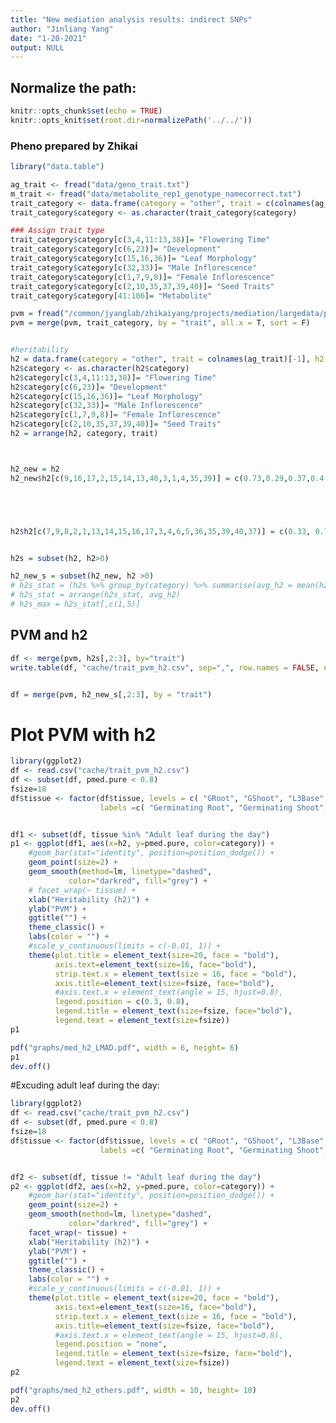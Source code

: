 ```yaml
---
title: "New mediation analysis results: indirect SNPs"
author: "Jinliang Yang"
date: "1-20-2021"
output: NULL
---
```



## Normalize the path:

```r
knitr::opts_chunk$set(echo = TRUE) 
knitr::opts_knit$set(root.dir=normalizePath('../../')) 
```

### Pheno prepared by Zhikai

```r
library("data.table")

ag_trait <- fread("data/geno_trait.txt")
m_trait <- fread("data/metabolite_rep1_genotype_namecorrect.txt")
trait_category <- data.frame(category = "other", trait = c(colnames(ag_trait)[-1], colnames(m_trait)[-1]))
trait_category$category <- as.character(trait_category$category)

### Assign trait type
trait_category$category[c(3,4,11:13,38)]= "Flowering Time"
trait_category$category[c(6,23)]= "Development"
trait_category$category[c(15,16,36)]= "Leaf Morphology"
trait_category$category[c(32,33)]= "Male Inflorescence"
trait_category$category[c(1,7,9,8)]= "Female Inflorescence"
trait_category$category[c(2,10,35,37,39,40)]= "Seed Traits"
trait_category$category[41:106]= "Metabolite"

pvm = fread("/common/jyanglab/zhikaiyang/projects/mediation/largedata/pvm_742rows_ag_met.csv")
pvm = merge(pvm, trait_category, by = "trait", all.x = T, sort = F)


#heritability
h2 = data.frame(category = "other", trait = colnames(ag_trait)[-1], h2 = 0)
h2$category <- as.character(h2$category)
h2$category[c(3,4,11:13,38)]= "Flowering Time"
h2$category[c(6,23)]= "Development"
h2$category[c(15,16,36)]= "Leaf Morphology"
h2$category[c(32,33)]= "Male Inflorescence"
h2$category[c(1,7,9,8)]= "Female Inflorescence"
h2$category[c(2,10,35,37,39,40)]= "Seed Traits"
h2 = arrange(h2, category, trait)



h2_new = h2 
h2_new$h2[c(9,16,17,2,15,14,13,40,3,1,4,35,39)] = c(0.73,0.29,0.37,0.4,0.34,0.3,0.49,0.11,0.17,0.21,0.31,0.30,0.27)





h2$h2[c(7,9,8,2,1,13,14,15,16,17,3,4,6,5,36,35,39,40,37)] = c(0.33, 0.71, 0.70, 0.56, 0.59, 0.60, 0.59, 0.50, 0.62, 0.66, 0.42, 0.37, 0.43, 0.24, 0.26, 0.42, 0.23, 0.35, 0.29 )


h2s = subset(h2, h2>0)

h2_new_s = subset(h2_new, h2 >0)
# h2s_stat = (h2s %>% group_by(category) %>% summarise(avg_h2 = mean(h2), median_h2 = median(h2), min_h2 = min(h2), max_h2 = max(h2), std_h2 = var(h2), num = n()))
# h2s_stat = arrange(h2s_stat, avg_h2)
# h2s_max = h2s_stat[,c(1,5)]
```


## PVM and h2

```r
df <- merge(pvm, h2s[,2:3], by="trait")
write.table(df, "cache/trait_pvm_h2.csv", sep=",", row.names = FALSE, quote=FALSE)


df = merge(pvm, h2_new_s[,2:3], by = "trait")
```


# Plot PVM with h2

```r
library(ggplot2)
df <- read.csv("cache/trait_pvm_h2.csv")
df <- subset(df, pmed.pure < 0.8)
fsize=18
df$tissue <- factor(df$tissue, levels = c( "GRoot", "GShoot", "L3Base", "L3Tip", "LMAD", "LMAN","Kern"),
                    labels =c( "Germinating Root", "Germinating Shoot", "Leaf 3 base", "Leaf 3 tip", "Adult leaf during the day", "Adult leaf at night","Kernels after pollination"))


df1 <- subset(df, tissue %in% "Adult leaf during the day")
p1 <- ggplot(df1, aes(x=h2, y=pmed.pure, color=category)) +
    #geom_bar(stat="identity", position=position_dodge()) +
    geom_point(size=2) +
    geom_smooth(method=lm, linetype="dashed",
             color="darkred", fill="grey") +
    # facet_wrap(~ tissue) +
    xlab("Heritability (h2)") +
    ylab("PVM") +
    ggtitle("") +
    theme_classic() +
    labs(color = "") +
    #scale_y_continuous(limits = c(-0.01, 1)) +
    theme(plot.title = element_text(size=20, face = "bold"), 
          axis.text=element_text(size=16, face="bold"),
          strip.text.x = element_text(size = 16, face = "bold"),
          axis.title=element_text(size=fsize, face="bold"),
          #axis.text.x = element_text(angle = 15, hjust=0.8),
          legend.position = c(0.3, 0.8), 
          legend.title = element_text(size=fsize, face="bold"),
          legend.text = element_text(size=fsize))
p1

pdf("graphs/med_h2_LMAD.pdf", width = 6, height= 6)
p1
dev.off()
```


#Excuding adult leaf during the day:

```r
library(ggplot2)
df <- read.csv("cache/trait_pvm_h2.csv")
df <- subset(df, pmed.pure < 0.8)
fsize=18
df$tissue <- factor(df$tissue, levels = c( "GRoot", "GShoot", "L3Base", "L3Tip", "LMAD", "LMAN","Kern"),
                    labels =c( "Germinating Root", "Germinating Shoot", "Leaf 3 base", "Leaf 3 tip", "Adult leaf during the day", "Adult leaf at night","Kernels after pollination"))


df2 <- subset(df, tissue != "Adult leaf during the day")
p2 <- ggplot(df2, aes(x=h2, y=pmed.pure, color=category)) +
    #geom_bar(stat="identity", position=position_dodge()) +
    geom_point(size=2) +
    geom_smooth(method=lm, linetype="dashed",
             color="darkred", fill="grey") +
    facet_wrap(~ tissue) +
    xlab("Heritability (h2)") +
    ylab("PVM") +
    ggtitle("") +
    theme_classic() +
    labs(color = "") +
    #scale_y_continuous(limits = c(-0.01, 1)) +
    theme(plot.title = element_text(size=20, face = "bold"), 
          axis.text=element_text(size=16, face="bold"),
          strip.text.x = element_text(size = 16, face = "bold"),
          axis.title=element_text(size=fsize, face="bold"),
          #axis.text.x = element_text(angle = 15, hjust=0.8),
          legend.position = "none", 
          legend.title = element_text(size=fsize, face="bold"),
          legend.text = element_text(size=fsize))
p2

pdf("graphs/med_h2_others.pdf", width = 10, height= 10)
p2
dev.off()


```
